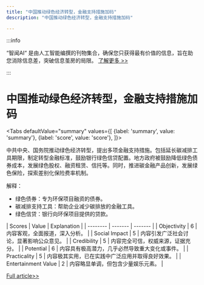 ```yaml
---
title: "中国推动绿色经济转型，金融支持措施加码"
description: "中国推动绿色经济转型，金融支持措施加码"

---
```



:::info

“智闻AI“ 是由人工智能编撰的刊物集合，确保您只获得最有价值的信息，旨在助您消除信息差，突破信息茧房的局限。  [了解更多 >>](/)

:::

# 中国推动绿色经济转型，金融支持措施加码


<Tabs
	defaultValue="summary"
	values={[
	{label: 'summary', value: 'summary'},
	{label: 'score', value: 'score'},
]}>
<TabItem value="summary">


中共中央、国务院推动绿色经济转型，提出多项金融支持措施。包括延长碳减排工具期限，制定转型金融标准，鼓励银行绿色信贷配置。地方政府被鼓励降低绿色债券成本，发展绿色股权、融资租赁、信托等。同时，推进碳金融产品创新，发展绿色保险，探索差别化保险费率机制。

解释：
- 绿色债券：专为环保项目融资的债券。
- 碳减排支持工具：帮助企业减少碳排放的金融工具。
- 绿色信贷：银行向环保项目提供的贷款。
</TabItem>
<TabItem value="score">
	| Scores     | Value   | Explanation |
	| -------- | ------- | ------- |
	| Objectivity  | 6    | 内容客观，全面报道，深入分析。    |
	| Social Impact | 5     | 内容引发广泛社会讨论，显著影响公众意见。    |
	| Credibility    | 5    | 内容完全可信，权威来源，证据充分。    |
	| Potential    | 6    | 内容具有极高潜力，几乎必然导致重大变化或事件。    |
	| Practicality    | 5    | 内容极其实用，已在实践中广泛应用并取得良好效果。    |
	| Entertainment Value    | 2    | 内容略显单调，但包含少量娱乐元素。    |
</TabItem>
</Tabs>

[Full article>>](https://readhub.cn/topic/8bxuuQxIRKz)
